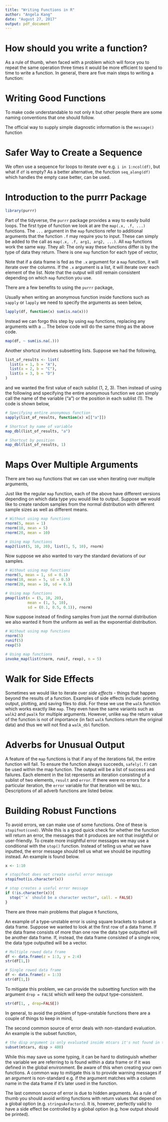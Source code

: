 ---
title: "Writing Functions in R"
author: "Angela Kang"
date: "August 27, 2017"
output: pdf_document
---

# How should you write a function?
As a rule of thumb, when faced with a problem which will force you to repeat the same operation three times it would be more efficient to spend to time to write a function. In general, there are five main steps to writing a function:
\begin{enumerate}
  \item Start with a simple case of the problem - it should be concrete and you should know the answer so you can verify the output
  \item Get a working snippet of code - solve the simple case
  \item Rewrite to use temporary variables
  \item Rewrite for clarity - this will become the body of the function
  \item Test the function
\end{enumerate}

# Writing Good Functions
To make code understandable to not only `R` but other people there are some naming conventions that one should follow.
\begin{itemize}
  \item pick a consistent style for long names
  \item avoid using names that belong to pre-existing variables or functions in `R`
  \item use verbs that are descriptive for function names
  \item arguments should generally be nouns and common short names where appropriate
  \begin{itemize} 
    \item \verb`x`, \verb`y`, \verb`z` for vectors
    \item \verb`df` for data frame
    \item \verb`i`, \verb`j` for indices
    \item \verb`n` for length or rows
    \item \verb`p` for number of columns
  \end{itemize}
  \item arguments should be in order of data arguments, then detail arguments with sensible defaults
\end{itemize}

\bigskip

The official way to supply simple diagnostic information is the `message()` function

# Safer Way to Create a Sequence
We often use a sequence for loops to iterate over e.g. `i in 1:ncol(df)`, but what if `df` is empty? As a better alternative, the function `seq_along(df)` which handles the empty case better, can be used.

# Introduction to the purrr Package
```{r echo=FALSE, warning = FALSE, message = FALSE}
library(purrr)
```
Part of the tidyverse, the `purrr` package provides a way to easily build loops. The first type of function we look at are the `map(.x, .f, ...)` functions. The `...` argument in the `map` functions refer to additional arguments that the function `.f` may require you to input. These can simply be added to the call as `map(.x, .f, arg1, arg2, ...)`. All `map` functions work the same way. They all:
\begin{enumerate}
  \item loop over a vector \verb`.x`
  \item do something to each element via \verb`.f`
  \item return the results
\end{enumerate}

The only way these functions differ is by the type of data they return. There is one `map` function for each type of vector,
\begin{itemize}
  \item \verb`map()` returns a list
  \item \verb`map_dbl()` returns a double vector
  \item \verb`map_lgl()` returns a logical vector
  \item \verb`map_int()` returns an integer vector
  \item \verb`map_chr()` returns a character vector
\end{itemize}

\bigskip

Note that if a data frame is fed as the `.x` argument for a `map` function, it will iterate over the columns. If the `.x` argument is a list, it will iterate over each element of the list. Note that the output will still remain consistent depending on which `map` function you use.

\bigskip

There are a few benefits to using the `purrr` package,
\begin{itemize}
  \item shortcuts for specifying \verb`.f`
  \item more consistent than \verb`sapply` or \verb`lapply` in their output
\end{itemize}

\bigskip

Usually when writing an anonymous function inside functions such as `sapply` or `lapply` we need to specify the arguments as seen below,

```{r eval = FALSE}
lapply(df, function(x) sum(is.na(x)))
```

Instead we can forgo this step by using `map` functions, replacing any arguments with a `.`. The below code will do the same thing as the above code.

```{r eval = FALSE}
map(df, ~ sum(is.na(.)))
```

Another shortcut involves subsetting lists. Suppose we had the following,

```{r}
list_of_results <- list(
  list(a = 1, b = "A"),
  list(a = 2, b = "C"),
  list(a = 3, b = "D")
)
```

and we wanted the first value of each sublist (1, 2, 3). Then instead of using the following and specifying the entire anonymous function we can simply call the name of the variable ("a") or the position in each sublist (1). The code is shown below,

```{r}
# Specifying entire anonymous function
sapply(list_of_results, function(x) x[["a"]])

# Shortcut by name of variable
map_dbl(list_of_results, "a")

# Shortcut by position
map_dbl(list_of_results, 1)
```

\bigskip

# Maps Over Multiple Arguments
There are two `map` functions that we can use when iterating over multiple arguments,
\begin{itemize}
  \item \verb`map2(.x, .y, .f)` iterates over two arguments \verb`.x` and \verb`.y`
  \item \verb`pmap(.l, .f)` iterates over as many arguments as specified in the list \verb`.l`
  \item \verb`invoke_map(.l, .x)` iterates over the list of functions \verb`.l` applying necessary arguments found in \verb`.x`
\end{itemize}
Just like the regular `map` function, each of the above have different versions depending on which data type you would like to output. Suppose we would like to create random samples from the normal distribution with different sample sizes as well as different means.

```{r eval = FALSE}
# Without using map functions
rnorm(5, mean = 1)
rnorm(10, mean = 5)
rnorm(20, mean = 10)

# Using map functions
map2(list(5, 10, 20), list(1, 5, 10), rnorm)
```

Now suppose we also wanted to vary the standard deviations of our samples.

```{r eval = FALSE}
# Without using map functions
rnorm(5, mean = 1, sd = 0.1)
rnorm(10, mean = 5, sd = 0.5)
rnorm(20, mean = 10, sd = 0.1)

# Using map functions
pmap(list(n = (5, 10, 20), 
          mean = (1, 5, 10),
          sd = (0.1, 0.5, 0.1)), rnorm)
```

Now suppose instead of finding samples from just the normal distribution we also wanted it from the uniform as well as the exponential distribution.

```{r eval = FALSE}
# Without using map functions
rnorm(5)
runif(5)
rexp(5)

# Using map functions
invoke_map(list(rnorm, runif, rexp), n = 5)
```

\bigskip

# Walk for Side Effects
Sometimes we would like to iterate over *side effects* - things that happen beyond the results of a function. Examples of side effects include: printing output, plotting, and saving files to disk. For these we use the `walk` function which works exactly like `map`. They even have the same variants such as `walk2` and `pwalk` for multiple arguments. However, unlike `map` the return value of the function is not of importance (in fact `walk` functions return the original data) and thus we will not find a `walk_dbl` function.

# Adverbs for Unusual Output
A feature of the `map` functions is that if any of the iterations fail, the entire function will fail. To ensure the function always succeeds, `safely(.f)` can be used within the map function. The output will be a list of success and failures. Each element in the list represents an iteration consisting of a sublist of two elements, `result` and `error`. If there were no errors for a particular iteration, the `error` variable for that iteration will be `NULL`.
Descriptions of all adverb functions are listed below.
\begin{itemize}
  \item \verb`safely` captures both the successful results and errors in the form of a list
  \item \verb`possibly` always succeeds by replacing errors with a default value
  \item \verb`quietly` captures printed output, message, and warnings instead of capturing errors
\end{itemize}

# Building Robust Functions
To avoid errors, we can make use of some functions. One of these is `stopifnot(cond)`. While this is a good quick check for whether the function will return an error, the messages that it produces are not that insightful or user-friendly. To create more insightful error messages we may use a conditional with the `stop()` function. Instead of telling us what we have inputted, the error message should tell us what we should be inputting instead. An example is found below.

```{r eval = FALSE}
x <- 1:10

# stopifnot does not create useful error message
stopifnot(is.character(x))

# stop creates a useful error message
if (!is.character(x)){
  stop("`x` should be a character vector", call. = FALSE)
}
```

\bigskip

There are three main problems that plague `R` functions,
\begin{enumerate}
  \item Type-unstable functions - functions that return difference data types depending on its input
  \item Non-standard evaluation
  \item Hidden arguments - global options may affect the results of your functions
\end{enumerate}

\bigskip

An example of a type-unstable error is using square brackets to subset a data frame. Suppose we wanted to look at the first row of a data frame. If the data frame consists of more than one row the data type outputted will be another data frame. If, instead, the data frame consisted of a single row, the data type outputted will be a vector.

```{r}
# Multiple rowed data frame
df <- data.frame(z = 1:3, y = 2:4)
str(df[1,])

# Single rowed data frame
df <- data.frame(z = 1:3)
str(df[1,])
```

To mitigate this problem, we can provide the subsetting function with the argument `drop = FALSE` which will keep the output type-consistent.

```{r}
str(df[1, , drop=FALSE])
```

\bigskip

In general, to avoid the problem of type-unstable functions there are a couple of things to keep in mind,
\begin{enumerate}
  \item Avoid using type-inconsistent functions (most commonly \verb`[` and \verb`sapply`)
  \item Use type-consistent functions (all functions in \verb`purrr` are type-consistent)
\end{enumerate}

\bigskip

The second common source of error deals with non-standard evaluation. An example is the subset function,

```{r eval = FALSE}
# the disp argument is only evaluated inside mtcars it's not found in the global environment
subset(mtcars, disp > 400)
```

While this may save us some typing, it can be hard to distinguish whether the variable we are referring to is found within a data frame or if it was defined in the global environment. Be aware of this when creating your own functions. A common way to mitigate this is to provide warning messages if an argument is non-standard e.g. if the argument matches with a column name in the data frame if it's later used in the function. 

\bigskip

The last common source of error is due to hidden arguments. As a rule of thumb you should avoid writing functions with return values that depend on a global option (e.g. `stringsAsFactors`). It is, however, perfectly valid to have a side effect be controlled by a global option (e.g. how output should be printed).